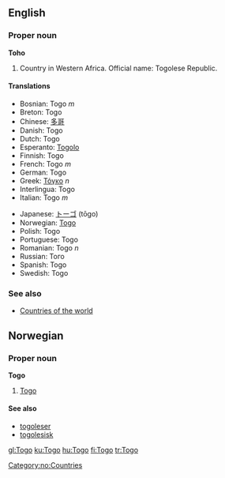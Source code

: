 ==English==

===Proper noun===
'''Toho'''
# Country in Western Africa. Official name: Togolese Republic.

====Translations====
{{top}}
*Bosnian: Togo ''m''
*Breton: Togo
*Chinese: [[多哥]]
*Danish: Togo
*Dutch: Togo
*Esperanto: [[Togolo]]
*Finnish: Togo
*French: Togo ''m''
*German: Togo
*Greek: [[Τόγκο]] ''n''
*Interlingua: Togo
*Italian: Togo ''m''
{{mid}}
*Japanese: [[トーゴ]] (tōgo)
*Norwegian: [[#Norwegian|Togo]]
*Polish: Togo
*Portuguese: Togo
*Romanian: Togo ''n''
*Russian: Того
*Spanish: Togo
*Swedish: Togo
{{bottom}}

===See also===
* [[Countries of the world]]

==Norwegian==
===Proper noun===
[[Category:no:Countries]]
'''Togo'''
#[[#English|Togo]]
====See also====
*[[togoleser]]
*[[togolesisk]]

[[gl:Togo]]
[[ku:Togo]]
[[hu:Togo]]
[[fi:Togo]]
[[tr:Togo]]